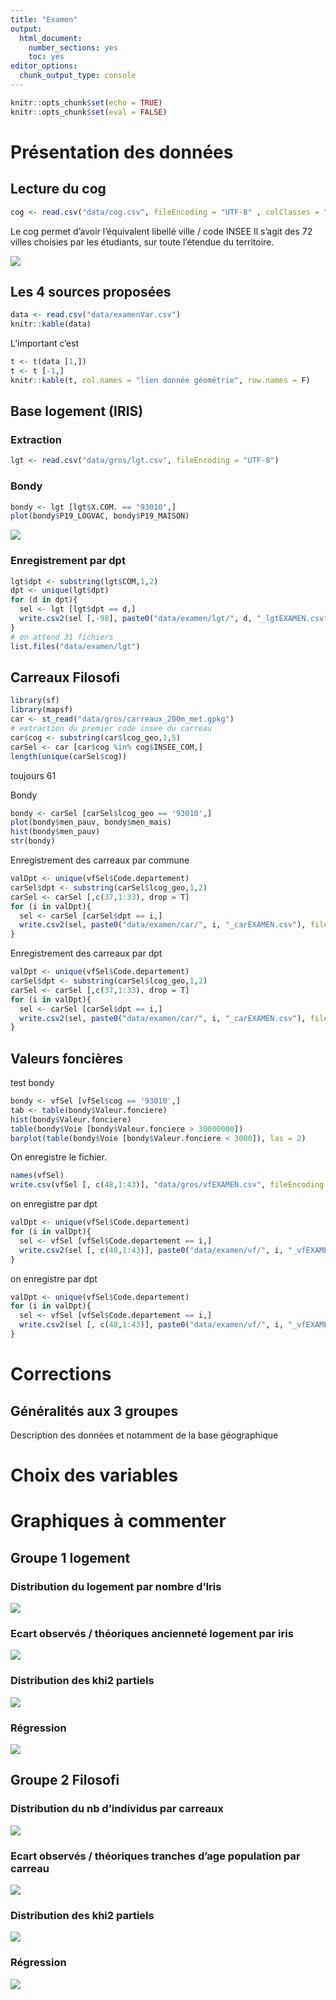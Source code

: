 ```yaml
---
title: "Examen"
output:
  html_document:
    number_sections: yes
    toc: yes
editor_options:
  chunk_output_type: console
---
```


```r
knitr::opts_chunk$set(echo = TRUE)
knitr::opts_chunk$set(eval = FALSE)
```

# Présentation des données


## Lecture du cog



```r
cog <- read.csv("data/cog.csv", fileEncoding = "UTF-8" , colClasses = "character")
```


Le cog permet d'avoir l'équivalent libellé ville / code INSEE
Il s'agit des 72 villes choisies par les étudiants, sur toute l'étendue du territoire.

![](img/communes.png)



## Les 4 sources proposées

```r
data <- read.csv("data/examenVar.csv")
knitr::kable(data)
```

L'important c'est

```r
t <- t(data [1,])
t <- t [-1,]
knitr::kable(t, col.names = "lien donnée géométrie", row.names = F)
```



##  Base logement (IRIS)


### Extraction

```r
lgt <- read.csv("data/gros/lgt.csv", fileEncoding = "UTF-8")
```


###  Bondy


```r
bondy <- lgt [lgt$X.COM. == "93010",]
plot(bondy$P19_LOGVAC, bondy$P19_MAISON)
```

![](img/lgtBondy.png)




### Enregistrement par dpt

```r
lgt$dpt <- substring(lgt$COM,1,2)
dpt <- unique(lgt$dpt)
for (d in dpt){
  sel <- lgt [lgt$dpt == d,]
  write.csv2(sel [,-98], paste0("data/examen/lgt/", d, "_lgtEXAMEN.csv"), fileEncoding = "UTF-8", quote = c(1:3,5), row.names = F)
}
# on attend 31 fichiers
list.files("data/examen/lgt")
```


## Carreaux Filosofi




```r
library(sf)
library(mapsf)
car <- st_read("data/gros/carreaux_200m_met.gpkg")
# extraction du premier code insee du carreau
car$cog <- substring(car$lcog_geo,1,5)
carSel <- car [car$cog %in% cog$INSEE_COM,]
length(unique(carSel$cog))
```

toujours 61


Bondy


```r
bondy <- carSel [carSel$lcog_geo == '93010',]
plot(bondy$men_pauv, bondy$men_mais)
hist(bondy$men_pauv)
str(bondy)
```

Enregistrement des carreaux par commune

```r
valDpt <- unique(vfSel$Code.departement)
carSel$dpt <- substring(carSel$lcog_geo,1,2)
carSel <- carSel [,c(37,1:33), drop = T]
for (i in valDpt){
  sel <- carSel [carSel$dpt == i,]
  write.csv2(sel, paste0("data/examen/car/", i, "_carEXAMEN.csv"), fileEncoding = "UTF-8")
}
```


Enregistrement des carreaux par dpt

```r
valDpt <- unique(vfSel$Code.departement)
carSel$dpt <- substring(carSel$lcog_geo,1,2)
carSel <- carSel [,c(37,1:33), drop = T]
for (i in valDpt){
  sel <- carSel [carSel$dpt == i,]
  write.csv2(sel, paste0("data/examen/car/", i, "_carEXAMEN.csv"), fileEncoding = "UTF-8")
}
```

## Valeurs foncières




test bondy

```r
bondy <- vfSel [vfSel$cog == '93010',]
tab <- table(bondy$Valeur.fonciere)
hist(bondy$Valeur.fonciere)
table(bondy$Voie [bondy$Valeur.fonciere > 30000000])
barplot(table(bondy$Voie [bondy$Valeur.fonciere < 3000]), las = 2)
```

On enregistre le fichier.

```r
names(vfSel)
write.csv(vfSel [, c(48,1:43)], "data/gros/vfEXAMEN.csv", fileEncoding = "UTF-8")
```


on enregistre par dpt


```r
valDpt <- unique(vfSel$Code.departement)
for (i in valDpt){
  sel <- vfSel [vfSel$Code.departement == i,]
  write.csv2(sel [, c(48,1:43)], paste0("data/examen/vf/", i, "_vfEXAMEN.csv"), fileEncoding = "UTF-8")
}
```



on enregistre par dpt


```r
valDpt <- unique(vfSel$Code.departement)
for (i in valDpt){
  sel <- vfSel [vfSel$Code.departement == i,]
  write.csv2(sel [, c(48,1:43)], paste0("data/examen/vf/", i, "_vfEXAMEN.csv"), fileEncoding = "UTF-8")
}
```


# Corrections

## Généralités aux 3 groupes

Description des données et notamment de la base géographique


# Choix des variables



# Graphiques à commenter


## Groupe 1 logement

### Distribution du logement par nombre d'Iris

![](img/distribLogement.png)

### Ecart observés / théoriques ancienneté logement par iris

![](img/ecartLogement.png)

### Distribution des khi2 partiels

![](img/khi2Logement.png)

### Régression

![](img/regressionLgt.png)


## Groupe 2 Filosofi


### Distribution du nb d'individus par carreaux

![](img/distribCar.png)

### Ecart observés / théoriques tranches d'age population par carreau


![](img/ecartCar.png)


### Distribution des khi2 partiels


![](img/khi2Car.png)

### Régression

![](img/regressionCar.png)






